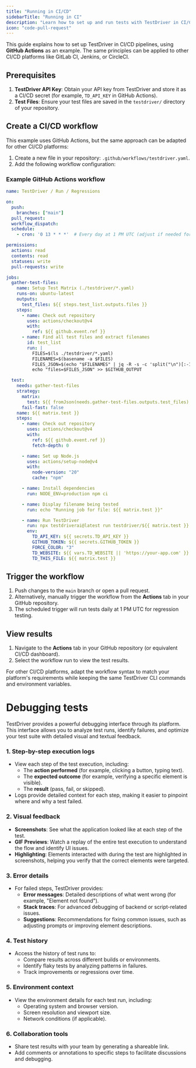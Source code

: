 ```yaml
---
title: "Running in CI/CD"
sidebarTitle: "Running in CI"
description: "Learn how to set up and run tests with TestDriver in CI/CD pipelines using GitHub Actions as an example for seamless end-to-end testing."
icon: "code-pull-request"
---
```


This guide explains how to set up TestDriver in CI/CD pipelines, using **GitHub Actions** as an example. The same principles can be applied to other CI/CD platforms like GitLab CI, Jenkins, or CircleCI.

## Prerequisites

1. **TestDriver API Key**: Obtain your API key from TestDriver and store it as a CI/CD secret (for example, `TD_API_KEY` in GitHub Actions).
2. **Test Files**: Ensure your test files are saved in the `testdriver/` directory of your repository.

## Create a CI/CD workflow

This example uses GitHub Actions, but the same approach can be adapted for other CI/CD platforms:

1. Create a new file in your repository: `.github/workflows/testdriver.yaml`.
2. Add the following workflow configuration:

### Example GitHub Actions workflow

```yaml .github/workflows/testdriver.yaml [expandable]
name: TestDriver / Run / Regressions

on:
  push:
    branches: ["main"]
  pull_request:
  workflow_dispatch:
  schedule:
    - cron: '0 13 * * *'  # Every day at 1 PM UTC (adjust if needed for timezone)

permissions:
  actions: read
  contents: read
  statuses: write
  pull-requests: write

jobs:
  gather-test-files:
    name: Setup Test Matrix (./testdriver/*.yaml)
    runs-on: ubuntu-latest
    outputs:
      test_files: ${{ steps.test_list.outputs.files }}
    steps:
      - name: Check out repository
        uses: actions/checkout@v4
        with:
          ref: ${{ github.event.ref }}
      - name: Find all test files and extract filenames
        id: test_list
        run: |
          FILES=$(ls ./testdriver/*.yaml)
          FILENAMES=$(basename -a $FILES)
          FILES_JSON=$(echo "$FILENAMES" | jq -R -s -c 'split("\n")[:-1]')
          echo "files=$FILES_JSON" >> $GITHUB_OUTPUT

  test:
    needs: gather-test-files
    strategy:
      matrix:
        test: ${{ fromJson(needs.gather-test-files.outputs.test_files) }}
      fail-fast: false
    name: ${{ matrix.test }}
    steps:
      - name: Check out repository
        uses: actions/checkout@v4
        with:
          ref: ${{ github.event.ref }}
          fetch-depth: 0

      - name: Set up Node.js
        uses: actions/setup-node@v4
        with:
          node-version: "20"
          cache: "npm"

      - name: Install dependencies
        run: NODE_ENV=production npm ci

      - name: Display filename being tested
        run: echo "Running job for file: ${{ matrix.test }}"

      - name: Run TestDriver
        run: npx testdriverai@latest run testdriver/${{ matrix.test }} --headless
        env:
          TD_API_KEY: ${{ secrets.TD_API_KEY }}
          GITHUB_TOKEN: ${{ secrets.GITHUB_TOKEN }}
          FORCE_COLOR: "3"
          TD_WEBSITE: ${{ vars.TD_WEBSITE || 'https://your-app.com' }}
          TD_THIS_FILE: ${{ matrix.test }}
```

## Trigger the workflow

1. Push changes to the `main` branch or open a pull request.
2. Alternatively, manually trigger the workflow from the **Actions** tab in your GitHub repository.
3. The scheduled trigger will run tests daily at 1 PM UTC for regression testing.

## View results

1. Navigate to the **Actions** tab in your GitHub repository (or equivalent CI/CD dashboard).
2. Select the workflow run to view the test results.

<Note>
  For other CI/CD platforms, adapt the workflow syntax to match your platform's
  requirements while keeping the same TestDriver CLI commands and environment
  variables.
</Note>

# Debugging tests

TestDriver provides a powerful debugging interface through its platform. This interface allows you to analyze test runs, identify failures, and optimize your test suite with detailed visual and textual feedback.

### 1. Step-by-step execution logs

- View each step of the test execution, including:
  - The **action performed** (for example, clicking a button, typing text).
  - The **expected outcome** (for example, verifying a specific element is visible).
  - The **result** (pass, fail, or skipped).
- Logs provide detailed context for each step, making it easier to pinpoint where and why a test failed.

### 2. Visual feedback

- **Screenshots**: See what the application looked like at each step of the test.
- **GIF Previews**: Watch a replay of the entire test execution to understand the flow and identify UI issues.
- **Highlighting**: Elements interacted with during the test are highlighted in screenshots, helping you verify that the correct elements were targeted.

### 3. Error details

- For failed steps, TestDriver provides:
  - **Error messages**: Detailed descriptions of what went wrong (for example, "Element not found").
  - **Stack traces**: For advanced debugging of backend or script-related issues.
  - **Suggestions**: Recommendations for fixing common issues, such as adjusting prompts or improving element descriptions.

### 4. Test history

- Access the history of test runs to:
  - Compare results across different builds or environments.
  - Identify flaky tests by analyzing patterns in failures.
  - Track improvements or regressions over time.

### 5. Environment context

- View the environment details for each test run, including:
  - Operating system and browser version.
  - Screen resolution and viewport size.
  - Network conditions (if applicable).

### 6. Collaboration tools

- Share test results with your team by generating a shareable link.
- Add comments or annotations to specific steps to facilitate discussions and debugging.
